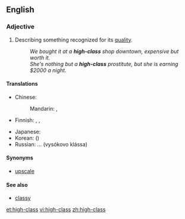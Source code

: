 ==English==

===Adjective===
{{en-adj}}

# Describing something recognized for its [[quality]].
#: ''We bought it at a '''high-class''' shop downtown, expensive but worth it.''
#: ''She's nothing but a '''high-class''' prostitute, but she is earning $2000 a night.''

====Translations====
{{trans-top|recognized for quality}}
* Chinese:
*: Mandarin: {{t-|cmn|高級|sc=Hani}}, {{t-|cmn|高级|tr=gāojí|sc=Hani}}
* Finnish: {{t|fi|korkealaatuinen}}, {{t|fi|korkealuokkainen}}, {{t|fi|laadukas}}
{{trans-mid}}
* Japanese: {{t|ja|高級|tr=こうきゅうな, kōkyū-na|alt=高級な|sc=Jpan}}
* Korean: {{t|ko|고급|tr=gogeup|sc=Kore}} ({{t|ko|高級|sc=Kore}})
* Russian: ... {{l|ru|высокий|высокого}} {{l|ru|класс|класса}} (vysókovo klássa)
{{trans-bottom}}

====Synonyms====
* [[upscale]]

====See also====
* [[classy]]

[[et:high-class]]
[[vi:high-class]]
[[zh:high-class]]